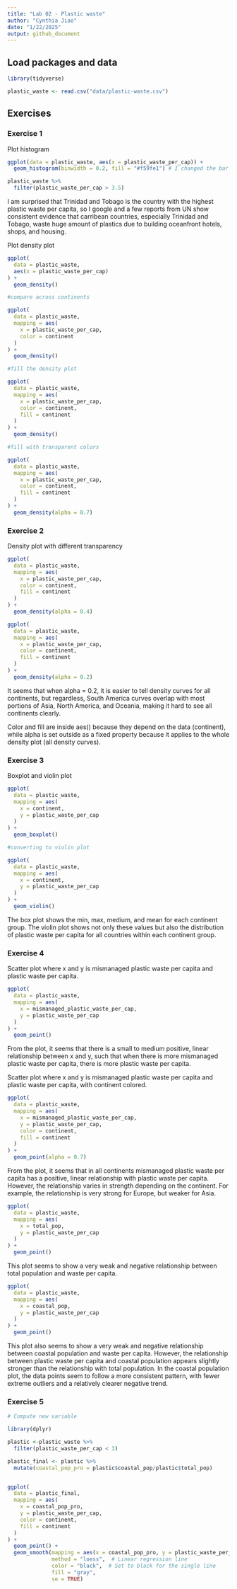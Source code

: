 ```yaml
---
title: "Lab 02 - Plastic waste"
author: "Cynthia Jiao"
date: "1/22/2025"
output: github_document
---
```


## Load packages and data

```r
library(tidyverse) 
```

```r
plastic_waste <- read.csv("data/plastic-waste.csv")
```

## Exercises

### Exercise 1

Plot histogram

```r

ggplot(data = plastic_waste, aes(x = plastic_waste_per_cap)) +
  geom_histogram(binwidth = 0.2, fill = "#f59fe1") # I changed the bar color to barbie pink:)

plastic_waste %>%
  filter(plastic_waste_per_cap > 3.5)

```
I am surprised that Trinidad and Tobago is the country with the highest plastic waste per capita, so I google and a few reports from UN show consistent evidence that carribean countries, especially Trinidad and Tobago, waste huge amount of plastics due to building oceanfront hotels, shops, and housing.

Plot density plot
```r

ggplot(
  data = plastic_waste,
  aes(x = plastic_waste_per_cap)
) +
  geom_density()

#compare across continents

ggplot(
  data = plastic_waste,
  mapping = aes(
    x = plastic_waste_per_cap,
    color = continent
  )
) +
  geom_density()

#fill the density plot

ggplot(
  data = plastic_waste,
  mapping = aes(
    x = plastic_waste_per_cap,
    color = continent,
    fill = continent
  )
) +
  geom_density()

#fill with transparent colors

ggplot(
  data = plastic_waste,
  mapping = aes(
    x = plastic_waste_per_cap,
    color = continent,
    fill = continent
  )
) +
  geom_density(alpha = 0.7)


```


### Exercise 2

Density plot with different transparency

```r

ggplot(
  data = plastic_waste,
  mapping = aes(
    x = plastic_waste_per_cap,
    color = continent,
    fill = continent
  )
) +
  geom_density(alpha = 0.4)

ggplot(
  data = plastic_waste,
  mapping = aes(
    x = plastic_waste_per_cap,
    color = continent,
    fill = continent
  )
) +
  geom_density(alpha = 0.2)

```
It seems that when alpha = 0.2, it is easier to tell density curves for all continents, but regardless, South America curves overlap with most portions of Asia, North America, and Oceania, making it hard to see all continents clearly.

Color and fill are inside aes() because they depend on the data (continent), while alpha is set outside as a fixed property because it applies to the whole density plot (all density curves).


### Exercise 3

Boxplot and violin plot
```r
ggplot(
  data = plastic_waste,
  mapping = aes(
    x = continent,
    y = plastic_waste_per_cap
  )
) +
  geom_boxplot()

#converting to violin plot

ggplot(
  data = plastic_waste,
  mapping = aes(
    x = continent,
    y = plastic_waste_per_cap
  )
) + 
  geom_violin()


```
The box plot shows the min, max, medium, and mean for each continent group. The violin plot shows not only these values but also the distribution of plastic waste per capita for all countries within each continent group.

### Exercise 4

Scatter plot where x and y is mismanaged plastic waste per capita and plastic waste per capita.
```r

ggplot(
  data = plastic_waste,
  mapping = aes(
    x = mismanaged_plastic_waste_per_cap,
    y = plastic_waste_per_cap
  )
) + 
  geom_point()

```
From the plot, it seems that there is a small to medium positive, linear relationship between x and y, such that when there is more mismanaged plastic waste per capita, there is more plastic waste per capita.

Scatter plot where x and y is mismanaged plastic waste per capita and plastic waste per capita, with continent colored.
```r

ggplot(
  data = plastic_waste,
  mapping = aes(
    x = mismanaged_plastic_waste_per_cap,
    y = plastic_waste_per_cap,
    color = continent,
    fill = continent
  )
) + 
  geom_point(alpha = 0.7)

```
From the plot, it seems that in all continents mismanaged plastic waste per capita has a positive, linear relationship with plastic waste per capita. However, the relationship varies in strength depending on the continent. For example, the relationship is very strong for Europe, but weaker for Asia.

```r
ggplot(
  data = plastic_waste,
  mapping = aes(
    x = total_pop,
    y = plastic_waste_per_cap
  )
) + 
  geom_point()
```
This plot seems to show a very weak and negative relationship between total population and waste per capita.
```r

ggplot(
  data = plastic_waste,
  mapping = aes(
    x = coastal_pop,
    y = plastic_waste_per_cap
  )
) + 
  geom_point()
```
This plot also seems to show a very weak and negative relationship between coastal population and waste per capita. However, the relationship between plastic waste per capita and coastal population appears slightly stronger than the relationship with total population. In the coastal population plot, the data points seem to follow a more consistent pattern, with fewer extreme outliers and a relatively clearer negative trend.

### Exercise 5

```r

# Compute new variable

library(dplyr)

plastic <-plastic_waste %>%
  filter(plastic_waste_per_cap < 3)

plastic_final <- plastic %>%
  mutate(coastal_pop_pro = plastic$coastal_pop/plastic$total_pop)


ggplot(
  data = plastic_final,
  mapping = aes(
    x = coastal_pop_pro,
    y = plastic_waste_per_cap,
    color = continent,
    fill = continent
  )
) + 
  geom_point() +
  geom_smooth(mapping = aes(x = coastal_pop_pro, y = plastic_waste_per_cap), 
              method = "loess",  # Linear regression line
              color = "black",  # Set to black for the single line
              fill = "gray",
              se = TRUE)



```



